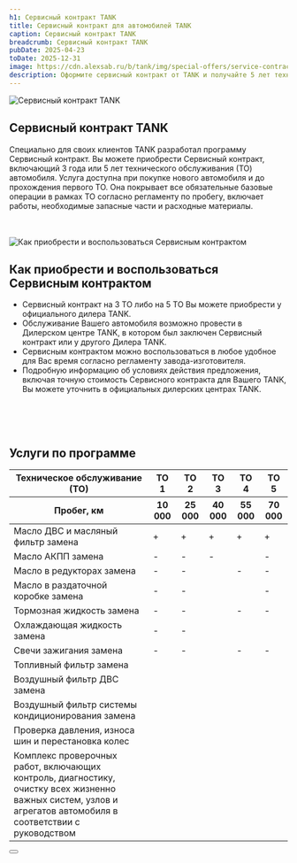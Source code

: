 ```yaml
---
h1: Сервисный контракт TANK
title: Сервисный контракт для автомобилей TANK
caption: Сервисный контракт TANK
breadcrumb: Сервисный контракт TANK
pubDate: 2025-04-23
toDate: 2025-12-31
image: https://cdn.alexsab.ru/b/tank/img/special-offers/service-contract/thumb.webp
description: Оформите сервисный контракт от TANK и получайте 5 лет технического обслуживания вашего автомобиля без забот! Услуга доступна при покупке нового авто и до первого ТО. Все обязательные операции по регламенту пробега, включая работы, запчасти и расходные материалы, уже включены.
---
```



<picture>
	<source media="(min-width: 768px)" srcset="https://cdn.alexsab.ru/b/tank/img/special-offers/service-contract/1.webp" />
	<img src="https://cdn.alexsab.ru/b/tank/img/special-offers/service-contract/thumb.webp" class="mb-10 lg:mb-20 w-full" alt="Сервисный контракт TANK" />
</picture>

## Сервисный контракт TANK

Специально для своих клиентов TANK разработал программу Сервисный контракт. Вы можете приобрести Сервисный контракт, включающий 3 года или 5 лет   технического обслуживания (ТО) автомобиля. Услуга доступна при покупке нового автомобиля и до прохождения первого ТО. Она покрывает все обязательные базовые операции в рамках ТО согласно регламенту по пробегу, включает работы, необходимые запасные части и расходные материалы.

<br />
<br />

<CardMedia>
  <img slot="card-image" class="max-w-48" src="https://cdn.alexsab.ru/b/tank/img/special-offers/service-contract/2.webp" alt="Как приобрести и воспользоваться Сервисным контрактом" />
  <Fragment slot="card-content">
    <h2 class="!m-0 !p-0 before:hidden !text-2xl lg:!text-4xl">Как приобрести и воспользоваться Сервисным контрактом</h2>
    <ul class="list-disc">
      <li>Сервисный контракт на 3 ТО либо на 5 ТО Вы можете приобрести у официального дилера TANK.</li>
      <li>Обслуживание Вашего автомобиля возможно провести в Дилерском центре TANK, в котором был заключен Сервисный контракт или у другого Дилера TANK.</li>
      <li>Сервисным контрактом можно воспользоваться в любое удобное для Вас время согласно регламенту завода-изготовителя.</li>
      <li>Подробную информацию об условиях действия предложения, включая точную стоимость Сервисного контракта для Вашего TANK, Вы можете уточнить в официальных дилерских центрах TANK.</li>
    </ul>
  </Fragment>
</CardMedia>

<br />
<br />
<br />

## Услуги по программе

<div x-data="{
  models: [
    {id: 'tank-300', name: 'TANK 300'},
    {id: 'tank-400', name: 'TANK 400'},
    {id: 'tank-500-30', name: 'TANK 500 3.0'},
    {id: 'tank-500-20-hybrid', name: 'TANK 500 2.0 Hybrid'},
    {id: 'tank-700', name: 'TANK 700'},
  ], 
  tabActive: 'tank-300',
  checkIcon: `<svg width='27' height='26' style='display: inline-block' viewBox='0 0 27 26' fill='none' xmlns='http://www.w3.org/2000/svg'><path d='M8.55 13L12.05 16.5L19.05 9.50001M25.4667 13C25.4667 19.4433 20.2433 24.6667 13.8 24.6667C7.35668 24.6667 2.13333 19.4433 2.13333 13C2.13333 6.55669 7.35668 1.33334 13.8 1.33334C20.2433 1.33334 25.4667 6.55669 25.4667 13Z' stroke='#FF9549' stroke-width='2.33333' stroke-linecap='round' stroke-linejoin='round'></path></svg>`
}">

  <div class="grid grid-cols-2 md:grid-cols-5 gap-4 mb-8 text-center">
    <template x-for="model in models">
      <div 
        class="cursor-pointer transition-opacity duration-300 rounded-xl"
        x-bind:class="{'bg-gray-100': tabActive === model.id}"
        x-on:click="tabActive = model.id"
      >
        <img x-bind:src="`https://cdn.alexsab.ru/b/tank/img/special-offers/service-contract/${model.id}.webp`" x-bind:alt="`${model.name}`" class="inline-block" />
        <h4 x-text="model.name" class="pb-4"></h4>
      </div>
    </template>
  </div>

  <div class="overflow-x-auto my-14 md:my-0">
    <table>
      <thead>
        <tr>
          <th>Техническое обслуживание (ТО)</th>
          <th class="text-center">ТО 1</th>
          <th class="text-center">ТО 2</th>
          <th class="text-center">ТО 3</th>
          <th class="text-center">ТО 4</th>
          <th class="text-center">ТО 5</th>
        </tr>
        <tr>
          <th>Пробег, км</th>
          <th class="text-center">10 000</th>
          <th class="text-center">25 000</th>
          <th class="text-center">40 000</th>
          <th class="text-center">55 000</th>
          <th class="text-center">70 000</th>
        </tr>
      </thead>
      <tbody>
        <tr>
          <td width="50%" class="text-left">Масло ДВС и масляный фильтр замена</td>
          <td class="text-center">+</td>
          <td class="text-center">+</td>
          <td class="text-center">+</td>
          <td class="text-center">+</td>
          <td class="text-center">+</td>
        </tr>
        <tr>
          <td class="text-left">Масло АКПП замена</td>
          <td class="text-center">-</td>
          <td class="text-center">-</td>
          <td class="text-center">-</td>
          <td class="text-center">
            <template x-if="['tank-400', 'tank-500-30', 'tank-500-20-hybrid', 'tank-700'].includes(tabActive)">
              <span x-html="checkIcon"></span>
            </template>
            <template x-if="['tank-300'].includes(tabActive)">
              <span>-</span>
            </template>
          </td>
          <td class="text-center">-</td>
        </tr>
        <tr>
          <td class="text-left">Масло в редукторах замена</td>
          <td class="text-center">-</td>
          <td class="text-center">-</td>
          <td class="text-center">
            <template x-if="['tank-300', 'tank-400', 'tank-500-30', 'tank-500-20-hybrid', 'tank-700'].includes(tabActive)">
              <span x-html="checkIcon"></span>
            </template>
          </td>
          <td class="text-center">-</td>
          <td class="text-center">-</td>
        </tr>
        <tr>
          <td class="text-left">Масло в раздаточной коробке замена</td>
          <td class="text-center">-</td>
          <td class="text-center">-</td>
          <td class="text-center">
            <template x-if="['tank-300', 'tank-500-20-hybrid'].includes(tabActive)">
              <span x-html="checkIcon"></span>
            </template>
            <template x-if="!['tank-300', 'tank-500-20-hybrid'].includes(tabActive)">
              <span>-</span>
            </template>
          </td>
          <td class="text-center">
            <template x-if="['tank-400', 'tank-500-30', 'tank-700'].includes(tabActive)">
              <span x-html="checkIcon"></span>
            </template>
            <template x-if="!['tank-400', 'tank-500-30', 'tank-700'].includes(tabActive)">
              <span>-</span>
            </template>
          </td>
          <td class="text-center">-</td>
        </tr>
        <tr>
          <td class="text-left">Тормозная жидкость замена</td>
          <td class="text-center">-</td>
          <td class="text-center">-</td>
          <td class="text-center">
            <template x-if="['tank-300', 'tank-400', 'tank-500-30', 'tank-500-20-hybrid', 'tank-700'].includes(tabActive)">
              <span x-html="checkIcon"></span>
            </template>
          </td>
          <td class="text-center">-</td>
          <td class="text-center">-</td>
        </tr>
        <tr>
          <td class="text-left">Охлаждающая жидкость замена</td>
          <td class="text-center">-</td>
          <td class="text-center">-</td>
          <td class="text-center">
            <template x-if="['tank-500-30', 'tank-700'].includes(tabActive)">
              <span x-html="checkIcon"></span>
            </template>
            <template x-if="!['tank-500-30', 'tank-700'].includes(tabActive)">
              <span>-</span>
            </template>
          </td>
          <td class="text-center">
            <template x-if="['tank-500-20-hybrid'].includes(tabActive)">
              <span x-html="checkIcon"></span>
            </template>
            <template x-if="!['tank-500-20-hybrid'].includes(tabActive)">
              <span>-</span>
            </template>
          </td>
          <td class="text-center">
            <template x-if="['tank-400'].includes(tabActive)">
              <span x-html="checkIcon"></span>
            </template>
            <template x-if="!['tank-400'].includes(tabActive)">
              <span>-</span>
            </template>
          </td>
        </tr>
        <tr>
          <td class="text-left">Свечи зажигания замена</td>
          <td class="text-center">-</td>
          <td class="text-center">-</td>
          <td class="text-center">
            <template x-if="['tank-300', 'tank-400', 'tank-500-30', 'tank-500-20-hybrid', 'tank-700'].includes(tabActive)">
              <span x-html="checkIcon"></span>
            </template>
          </td>
          <td class="text-center">-</td>
          <td class="text-center">-</td>
        </tr>
        <tr>
          <td class="text-left">Топливный фильтр замена</td>
          <td class="text-center">
            <template x-if="['tank-400'].includes(tabActive)">
              <span x-html="checkIcon"></span>
            </template>
            <template x-if="!['tank-400'].includes(tabActive)">
              <span>-</span>
            </template>
          </td>
          <td class="text-center">
            <template x-if="['tank-300', 'tank-400'].includes(tabActive)">
              <span x-html="checkIcon"></span>
            </template>
            <template x-if="!['tank-300', 'tank-400'].includes(tabActive)">
              <span>-</span>
            </template>
          </td>
          <td class="text-center">
            <template x-if="['tank-400'].includes(tabActive)">
              <span x-html="checkIcon"></span>
            </template>
            <template x-if="!['tank-400'].includes(tabActive)">
              <span>-</span>
            </template>
          </td>
          <td class="text-center">
            <template x-if="['tank-300', 'tank-400'].includes(tabActive)">
              <span x-html="checkIcon"></span>
            </template>
            <template x-if="!['tank-300', 'tank-400'].includes(tabActive)">
              <span>-</span>
            </template>
          </td>
          <td class="text-center">
            <template x-if="['tank-400'].includes(tabActive)">
              <span x-html="checkIcon"></span>
            </template>
            <template x-if="!'tank-400'].includes(tabActive)">
              <span>-</span>
            </template>
          </td>
        </tr>
        <tr>
          <td class="text-left">Воздушный фильтр ДВС замена</td>
          <td class="text-center">
            <template x-if="['tank-400', 'tank-500-30', 'tank-500-20-hybrid', 'tank-700'].includes(tabActive)">
              <span x-html="checkIcon"></span>
            </template>
            <template x-if="!['tank-400', 'tank-500-30', 'tank-500-20-hybrid', 'tank-700'].includes(tabActive)">
              <span>-</span>
            </template>
          </td>
          <td class="text-center">
            <template x-if="['tank-300', 'tank-400', 'tank-500-30', 'tank-500-20-hybrid', 'tank-700'].includes(tabActive)">
              <span x-html="checkIcon"></span>
            </template>
          </td>
          <td class="text-center">
            <template x-if="['tank-400', 'tank-500-30', 'tank-500-20-hybrid', 'tank-700'].includes(tabActive)">
              <span x-html="checkIcon"></span>
            </template>
            <template x-if="!['tank-400', 'tank-500-30', 'tank-500-20-hybrid', 'tank-700'].includes(tabActive)">
              <span>-</span>
            </template>
          </td>
          <td class="text-center">
            <template x-if="['tank-300', 'tank-400', 'tank-500-30', 'tank-500-20-hybrid', 'tank-700'].includes(tabActive)">
              <span x-html="checkIcon"></span>
            </template>
          </td>
          <td class="text-center">
            <template x-if="['tank-400', 'tank-500-30', 'tank-500-20-hybrid', 'tank-700'].includes(tabActive)">
              <span x-html="checkIcon"></span>
            </template>
            <template x-if="!['tank-400', 'tank-500-30', 'tank-500-20-hybrid', 'tank-700'].includes(tabActive)">
              <span>-</span>
            </template>
          </td>
        </tr>
        <tr>
          <td class="text-left">Воздушный фильтр системы кондиционирования замена</td>
          <td class="text-center">
            <template x-if="['tank-400', 'tank-500-30', 'tank-500-20-hybrid', 'tank-700'].includes(tabActive)">
              <span x-html="checkIcon"></span>
            </template>
            <template x-if="!['tank-400', 'tank-500-30', 'tank-500-20-hybrid', 'tank-700'].includes(tabActive)">
              <span>-</span>
            </template>
          </td>
          <td class="text-center">
            <template x-if="['tank-300', 'tank-400', 'tank-500-30', 'tank-500-20-hybrid', 'tank-700'].includes(tabActive)">
              <span x-html="checkIcon"></span>
            </template>
            <template x-if="!['tank-300', 'tank-400', 'tank-500-30', 'tank-500-20-hybrid', 'tank-700'].includes(tabActive)">
              <span>-</span>
            </template>
          </td>
          <td class="text-center">
            <template x-if="['tank-400', 'tank-500-30', 'tank-500-20-hybrid', 'tank-700'].includes(tabActive)">
              <span x-html="checkIcon"></span>
            </template>
            <template x-if="!['tank-400', 'tank-500-30', 'tank-500-20-hybrid', 'tank-700'].includes(tabActive)">
              <span>-</span>
            </template>
          </td>
          <td class="text-center">
            <template x-if="['tank-300', 'tank-400', 'tank-500-30', 'tank-500-20-hybrid', 'tank-700'].includes(tabActive)">
              <span x-html="checkIcon"></span>
            </template>
            <template x-if="!['tank-300', 'tank-400', 'tank-500-30', 'tank-500-20-hybrid', 'tank-700'].includes(tabActive)">
              <span>-</span>
            </template>
          </td>
          <td class="text-center">
            <template x-if="['tank-400', 'tank-500-30', 'tank-500-20-hybrid', 'tank-700'].includes(tabActive)">
              <span x-html="checkIcon"></span>
            </template>
            <template x-if="!['tank-400', 'tank-500-30', 'tank-500-20-hybrid', 'tank-700'].includes(tabActive)">
              <span>-</span>
            </template>
          </td>
        </tr>
        <tr>
          <td class="text-left">Проверка давления, износа шин и перестановка колес</td>
          <td class="text-center">
            <template x-if="['tank-300', 'tank-400', 'tank-500-30', 'tank-500-20-hybrid', 'tank-700'].includes(tabActive)">
              <span x-html="checkIcon"></span>
            </template>
            <template x-if="!['tank-300', 'tank-400', 'tank-500-30', 'tank-500-20-hybrid', 'tank-700'].includes(tabActive)">
              <span>-</span>
            </template>
          </td>
          <td class="text-center">
            <template x-if="['tank-300', 'tank-400', 'tank-500-30', 'tank-500-20-hybrid', 'tank-700'].includes(tabActive)">
              <span x-html="checkIcon"></span>
            </template>
            <template x-if="!['tank-300', 'tank-400', 'tank-500-30', 'tank-500-20-hybrid', 'tank-700'].includes(tabActive)">
              <span>-</span>
            </template>
          </td>
          <td class="text-center">
            <template x-if="['tank-300', 'tank-400', 'tank-500-30', 'tank-500-20-hybrid', 'tank-700'].includes(tabActive)">
              <span x-html="checkIcon"></span>
            </template>
            <template x-if="!['tank-300', 'tank-400', 'tank-500-30', 'tank-500-20-hybrid', 'tank-700'].includes(tabActive)">
              <span>-</span>
            </template>
          </td>
          <td class="text-center">
            <template x-if="['tank-300', 'tank-400', 'tank-500-30', 'tank-500-20-hybrid', 'tank-700'].includes(tabActive)">
              <span x-html="checkIcon"></span>
            </template>
            <template x-if="!['tank-300', 'tank-400', 'tank-500-30', 'tank-500-20-hybrid', 'tank-700'].includes(tabActive)">
              <span>-</span>
            </template>
          </td>
          <td class="text-center">
            <template x-if="['tank-300', 'tank-400', 'tank-500-30', 'tank-500-20-hybrid', 'tank-700'].includes(tabActive)">
              <span x-html="checkIcon"></span>
            </template>
            <template x-if="!['tank-300', 'tank-400', 'tank-500-30', 'tank-500-20-hybrid', 'tank-700'].includes(tabActive)">
              <span>-</span>
            </template>
          </td>
        </tr>
        <tr>
          <td class="text-left">Комплекс проверочных работ, включающих контроль, диагностику, очистку всех жизненно важных систем, узлов и агрегатов автомобиля в соответствии с руководством</td>
          <td class="text-center">
            <template x-if="['tank-300', 'tank-400', 'tank-500-30', 'tank-500-20-hybrid', 'tank-700'].includes(tabActive)">
              <span x-html="checkIcon"></span>
            </template>
            <template x-if="!['tank-300', 'tank-400', 'tank-500-30', 'tank-500-20-hybrid', 'tank-700'].includes(tabActive)">
              <span>-</span>
            </template>
          </td>
          <td class="text-center">
            <template x-if="['tank-300', 'tank-400', 'tank-500-30', 'tank-500-20-hybrid', 'tank-700'].includes(tabActive)">
              <span x-html="checkIcon"></span>
            </template>
            <template x-if="!['tank-300', 'tank-400', 'tank-500-30', 'tank-500-20-hybrid', 'tank-700'].includes(tabActive)">
              <span>-</span>
            </template>
          </td>
          <td class="text-center">
            <template x-if="['tank-300', 'tank-400', 'tank-500-30', 'tank-500-20-hybrid', 'tank-700'].includes(tabActive)">
              <span x-html="checkIcon"></span>
            </template>
            <template x-if="!['tank-300', 'tank-400', 'tank-500-30', 'tank-500-20-hybrid', 'tank-700'].includes(tabActive)">
              <span>-</span>
            </template>
          </td>
          <td class="text-center">
            <template x-if="['tank-300', 'tank-400', 'tank-500-30', 'tank-500-20-hybrid', 'tank-700'].includes(tabActive)">
              <span x-html="checkIcon"></span>
            </template>
            <template x-if="!['tank-300', 'tank-400', 'tank-500-30', 'tank-500-20-hybrid', 'tank-700'].includes(tabActive)">
              <span>-</span>
            </template>
          </td>
          <td class="text-center">
            <template x-if="['tank-300', 'tank-400', 'tank-500-30', 'tank-500-20-hybrid', 'tank-700'].includes(tabActive)">
              <span x-html="checkIcon"></span>
            </template>
            <template x-if="!['tank-300', 'tank-400', 'tank-500-30', 'tank-500-20-hybrid', 'tank-700'].includes(tabActive)">
              <span>-</span>
            </template>
          </td>
        </tr>
      </tbody>
      </table>
  </div>
</div>

<div class="text-center mt-12">
  <Button 
    classes="popup-link inline-block !px-4 xl:!px-8 !py-2 xl:!py-3 !text-white !no-underline" 
    url="#common-modal" 
    title="Оставить заявку"
    dataTitle="Сервисный контракт TANK"
    dataFormName="Сервисный контракт TANK"
  />
</div>
